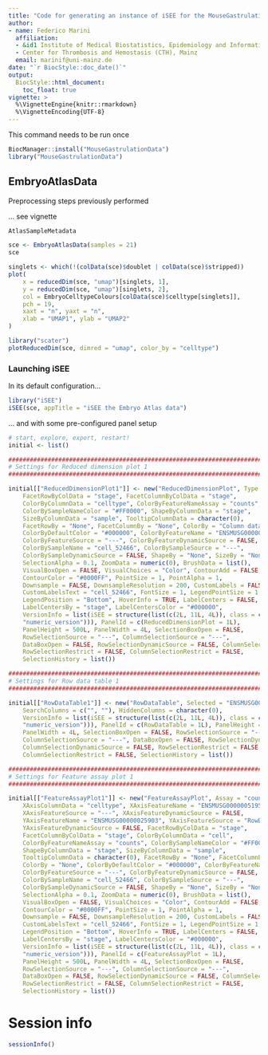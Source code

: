 ```yaml
---
title: "Code for generating an instance of iSEE for the MouseGastrulation data from Dahlin et al, 2018"
author:
- name: Federico Marini
  affiliation: 
  - &id1 Institute of Medical Biostatistics, Epidemiology and Informatics (IMBEI), Mainz
  - Center for Thrombosis and Hemostasis (CTH), Mainz
  email: marinif@uni-mainz.de
date: "`r BiocStyle::doc_date()`"
output: 
  BiocStyle::html_document:
    toc_float: true
vignette: >
  %\VignetteEngine{knitr::rmarkdown}
  %\VignetteEncoding{UTF-8}
---
```


This command needs to be run once

```r
BiocManager::install("MouseGastrulationData")
library("MouseGastrulationData")
```

## EmbryoAtlasData

Preprocessing steps previously performed

... see vignette

```r
AtlasSampleMetadata

sce <- EmbryoAtlasData(samples = 21)
sce

singlets <- which(!(colData(sce)$doublet | colData(sce)$stripped))
plot(
    x = reducedDim(sce, "umap")[singlets, 1],
    y = reducedDim(sce, "umap")[singlets, 2],
    col = EmbryoCelltypeColours[colData(sce)$celltype[singlets]],
    pch = 19,
    xaxt = "n", yaxt = "n",
    xlab = "UMAP1", ylab = "UMAP2"
)

library("scater")
plotReducedDim(sce, dimred = "umap", color_by = "celltype")
```

### Launching iSEE

In its default configuration...

```r
library("iSEE")
iSEE(sce, appTitle = "iSEE the Embryo Atlas data")
```

... and with some pre-configured panel setup

```r
# start, explore, export, restart!
initial <- list()

################################################################################
# Settings for Reduced dimension plot 1
################################################################################

initial[["ReducedDimensionPlot1"]] <- new("ReducedDimensionPlot", Type = "umap", XAxis = 1L, YAxis = 2L, 
    FacetRowByColData = "stage", FacetColumnByColData = "stage", 
    ColorByColumnData = "celltype", ColorByFeatureNameAssay = "counts", 
    ColorBySampleNameColor = "#FF0000", ShapeByColumnData = "stage", 
    SizeByColumnData = "sample", TooltipColumnData = character(0), 
    FacetRowBy = "None", FacetColumnBy = "None", ColorBy = "Column data", 
    ColorByDefaultColor = "#000000", ColorByFeatureName = "ENSMUSG00000051951", 
    ColorByFeatureSource = "---", ColorByFeatureDynamicSource = FALSE, 
    ColorBySampleName = "cell_52466", ColorBySampleSource = "---", 
    ColorBySampleDynamicSource = FALSE, ShapeBy = "None", SizeBy = "None", 
    SelectionAlpha = 0.1, ZoomData = numeric(0), BrushData = list(), 
    VisualBoxOpen = FALSE, VisualChoices = "Color", ContourAdd = FALSE, 
    ContourColor = "#0000FF", PointSize = 1, PointAlpha = 1, 
    Downsample = FALSE, DownsampleResolution = 200, CustomLabels = FALSE, 
    CustomLabelsText = "cell_52466", FontSize = 1, LegendPointSize = 1, 
    LegendPosition = "Bottom", HoverInfo = TRUE, LabelCenters = FALSE, 
    LabelCentersBy = "stage", LabelCentersColor = "#000000", 
    VersionInfo = list(iSEE = structure(list(c(2L, 11L, 4L)), class = c("package_version", 
    "numeric_version"))), PanelId = c(ReducedDimensionPlot = 1L), 
    PanelHeight = 500L, PanelWidth = 4L, SelectionBoxOpen = FALSE, 
    RowSelectionSource = "---", ColumnSelectionSource = "---", 
    DataBoxOpen = FALSE, RowSelectionDynamicSource = FALSE, ColumnSelectionDynamicSource = FALSE, 
    RowSelectionRestrict = FALSE, ColumnSelectionRestrict = FALSE, 
    SelectionHistory = list())

################################################################################
# Settings for Row data table 1
################################################################################

initial[["RowDataTable1"]] <- new("RowDataTable", Selected = "ENSMUSG00000025903", Search = "", 
    SearchColumns = c("", ""), HiddenColumns = character(0), 
    VersionInfo = list(iSEE = structure(list(c(2L, 11L, 4L)), class = c("package_version", 
    "numeric_version"))), PanelId = c(RowDataTable = 1L), PanelHeight = 500L, 
    PanelWidth = 4L, SelectionBoxOpen = FALSE, RowSelectionSource = "---", 
    ColumnSelectionSource = "---", DataBoxOpen = FALSE, RowSelectionDynamicSource = FALSE, 
    ColumnSelectionDynamicSource = FALSE, RowSelectionRestrict = FALSE, 
    ColumnSelectionRestrict = FALSE, SelectionHistory = list())

################################################################################
# Settings for Feature assay plot 1
################################################################################

initial[["FeatureAssayPlot1"]] <- new("FeatureAssayPlot", Assay = "counts", XAxis = "Column data", 
    XAxisColumnData = "celltype", XAxisFeatureName = "ENSMUSG00000051951", 
    XAxisFeatureSource = "---", XAxisFeatureDynamicSource = FALSE, 
    YAxisFeatureName = "ENSMUSG00000025903", YAxisFeatureSource = "RowDataTable1", 
    YAxisFeatureDynamicSource = FALSE, FacetRowByColData = "stage", 
    FacetColumnByColData = "stage", ColorByColumnData = "cell", 
    ColorByFeatureNameAssay = "counts", ColorBySampleNameColor = "#FF0000", 
    ShapeByColumnData = "stage", SizeByColumnData = "sample", 
    TooltipColumnData = character(0), FacetRowBy = "None", FacetColumnBy = "None", 
    ColorBy = "None", ColorByDefaultColor = "#000000", ColorByFeatureName = "ENSMUSG00000051951", 
    ColorByFeatureSource = "---", ColorByFeatureDynamicSource = FALSE, 
    ColorBySampleName = "cell_52466", ColorBySampleSource = "---", 
    ColorBySampleDynamicSource = FALSE, ShapeBy = "None", SizeBy = "None", 
    SelectionAlpha = 0.1, ZoomData = numeric(0), BrushData = list(), 
    VisualBoxOpen = FALSE, VisualChoices = "Color", ContourAdd = FALSE, 
    ContourColor = "#0000FF", PointSize = 1, PointAlpha = 1, 
    Downsample = FALSE, DownsampleResolution = 200, CustomLabels = FALSE, 
    CustomLabelsText = "cell_52466", FontSize = 1, LegendPointSize = 1, 
    LegendPosition = "Bottom", HoverInfo = TRUE, LabelCenters = FALSE, 
    LabelCentersBy = "stage", LabelCentersColor = "#000000", 
    VersionInfo = list(iSEE = structure(list(c(2L, 11L, 4L)), class = c("package_version", 
    "numeric_version"))), PanelId = c(FeatureAssayPlot = 1L), 
    PanelHeight = 500L, PanelWidth = 4L, SelectionBoxOpen = FALSE, 
    RowSelectionSource = "---", ColumnSelectionSource = "---", 
    DataBoxOpen = FALSE, RowSelectionDynamicSource = FALSE, ColumnSelectionDynamicSource = FALSE, 
    RowSelectionRestrict = FALSE, ColumnSelectionRestrict = FALSE, 
    SelectionHistory = list())


```




# Session info {-}

```r
sessionInfo()
```
